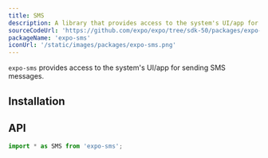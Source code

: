 ```yaml
---
title: SMS
description: A library that provides access to the system's UI/app for sending SMS messages.
sourceCodeUrl: 'https://github.com/expo/expo/tree/sdk-50/packages/expo-sms'
packageName: 'expo-sms'
iconUrl: '/static/images/packages/expo-sms.png'
---
```



`expo-sms` provides access to the system's UI/app for sending SMS messages.

<PlatformsSection android emulator ios simulator />

## Installation

<APIInstallSection />

## API

```js
import * as SMS from 'expo-sms';
```

<APISection packageName="expo-sms" apiName="SMS" />
